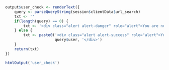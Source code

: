 ```r
output$user_check <- renderText({
	query <- parseQueryString(session$clientData$url_search)
	txt <- ''
	if(length(query) == 0) {
		txt <- '<div class="alert alert-danger" role="alert">You are not currently logged in. Your results will not be saved. Please go to the main application page by <a href="/app/" target="_parent">clicking here</a>.</div>'
	} else {
		txt <- paste0('<div class="alert alert-success" role="alert">You are currenlty logged in as ',
					  query$user, '</div>')
	}
	return(txt)
})

```

```r
htmlOutput('user_check')
```
